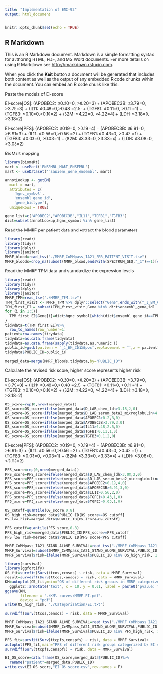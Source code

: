 ```yaml
---
title: "Implementation of EMC-92"
output: html_document
---
```


```r
knitr::opts_chunk$set(echo = TRUE)
```

## R Markdown

This is an R Markdown document. Markdown is a simple formatting syntax for authoring HTML, PDF, and MS Word documents. For more details on using R Markdown see <http://rmarkdown.rstudio.com>.

When you click the **Knit** button a document will be generated that includes both content as well as the output of any embedded R code chunks within the document. You can embed an R code chunk like this:


Paste the models of EI-score

EI-score[OS]: (APOBEC2: ≤0.20=0, >0.20=3) + (APOBEC3B: ≤3.79=0, >3.79=3) + 
(IL11: ≤0.48=0,>0.48 =2.5) + (TGFB1: ≤0.11=0, >0.11 =1) + (TGFB3: ≤0.10=0,>0.10=2) + 
(ß2M: ≤4.22=0, >4.22=4) + (LDH: ≤3.18=0, >3.18=2)

EI-score[PFS]: (APOBEC2: ≤0.19=0, >0.19=4) + (APOBEC3B: ≤6.91=0, >6.91=3) + (IL11: ≤0.56=0,>0.56 =2) + 
(TGFB1: ≤0.43=0, >0.43 =1) + (TGFB3: ≤0.03=0, >0.03=1) +
(ß2M: ≤3.33=0, >3.33=4) + (LDH: ≤3.08=0, >3.08=2) 

BioMart mapping
```r
library(biomaRt) 
mart <- useMart('ENSEMBL_MART_ENSEMBL')
mart <- useDataset('hsapiens_gene_ensembl', mart)

annotLookup <- getBM(
  mart = mart,
  attributes = c(
    'hgnc_symbol',
    'ensembl_gene_id',
    'gene_biotype'),
  uniqueRows = TRUE)
```

```r
gene_list=c("APOBEC2","APOBEC3B","IL11","TGFB1","TGFB3")
dict=subset(annotLookup,hgnc_symbol %in% gene_list)
```
Read the MMRF per patient data and extract the blood parameters
```r
library(readr)
library(tidyr)
library(dplyr)
library(janitor)
MMRF_blood=read_tsv("./MMRF_CoMMpass_IA21_PER_PATIENT_VISIT.tsv")
MMRF_bloods=drop_na(subset(MMRF_blood,endsWith(SPECTRUM_SEQ,"_1")==1)[c("D_LAB_chem_ldh","D_LAB_serum_beta2_microglobulin","PUBLIC_ID","SPECTRUM_SEQ")])
```

Read the MMRF TPM data and standardize the expression levels
```r
library(readr)
library(tidyr)
library(dplyr)
library(janitor)
MMRF_TPM=read_tsv("./MMRF_TPM.tsv")
TPM_first_visit <- MMRF_TPM %>% dplyr::select("Gene",ends_with("_1_BM_CD138pos"))
TPM_first_EI = subset(TPM_first_visit,Gene %in% dict$ensembl_gene_id)
for (i in 1:5){
  TPM_first_EI$Gene[i]=dict$hgnc_symbol[which(dict$ensembl_gene_id==TPM_first_EI$Gene[i])]
}
tidydata=t(TPM_first_EI)%>%
  row_to_names(row_number=1)
patient=row.names(tidydata)
tidydata=as.data.frame(tidydata)
tidydata=as.data.frame(sapply(tidydata,as.numeric ))
public_id=gsub(pattern = "_1_BM_CD138pos",replacement = "",x = patient)
tidydata$PUBLIC_ID=public_id
```


```r
merged_data=merge(MMRF_bloods,tidydata,by="PUBLIC_ID")
```

Calculate the revised risk score, higher score represents higher risk

EI-score[OS]: (APOBEC2: ≤0.20=0, >0.20=3) + (APOBEC3B: ≤3.79=0, >3.79=3) + 
(IL11: ≤0.48=0,>0.48 =2.5) + (TGFB1: ≤0.11=0, >0.11 =1) + (TGFB3: ≤0.10=0,>0.10=2) + 
(ß2M: ≤4.22=0, >4.22=4) + (LDH: ≤3.18=0, >3.18=2)
```r
OS_score=rep(0,nrow(merged_data))
OS_score=OS_score+ifelse(merged_data$D_LAB_chem_ldh>3.18,2,0)
OS_score=OS_score+ifelse(merged_data$D_LAB_serum_beta2_microglobulin>4.22,4,0)
OS_score=OS_score+ifelse(merged_data$APOBEC2>0.2,3,0)
OS_score=OS_score+ifelse(merged_data$APOBEC3B>3.79,3,0)
OS_score=OS_score+ifelse(merged_data$IL11>0.48,2.5,0)
OS_score=OS_score+ifelse(merged_data$TGFB1>0.11,1,0)
OS_score=OS_score+ifelse(merged_data$TGFB3>0.1,2,0)
```

EI-score[PFS]: (APOBEC2: ≤0.19=0, >0.19=4) + (APOBEC3B: ≤6.91=0, >6.91=3) + (IL11: ≤0.56=0,>0.56 =2) + 
(TGFB1: ≤0.43=0, >0.43 =1) + (TGFB3: ≤0.03=0, >0.03=1) +
(ß2M: ≤3.33=0, >3.33=4) + (LDH: ≤3.08=0, >3.08=2) 
```r
PFS_score=rep(0,nrow(merged_data))
PFS_score=PFS_score+ifelse(merged_data$D_LAB_chem_ldh>3.08,2,0)
PFS_score=PFS_score+ifelse(merged_data$D_LAB_serum_beta2_microglobulin>3.33,4,0)
PFS_score=PFS_score+ifelse(merged_data$APOBEC2>0.19,4,0)
PFS_score=PFS_score+ifelse(merged_data$APOBEC3B>6.91,3,0)
PFS_score=PFS_score+ifelse(merged_data$IL11>0.56,2,0)
PFS_score=PFS_score+ifelse(merged_data$TGFB1>0.43,1,0)
PFS_score=PFS_score+ifelse(merged_data$TGFB3>0.03,1,0)
```


```r
OS_cutoff=quantile(OS_score,0.8)
OS_high_risk=merged_data$PUBLIC_ID[OS_score>=OS_cutoff]
OS_low_risk=merged_data$PUBLIC_ID[OS_score<OS_cutoff]
```

```r
PFS_cutoff=quantile(PFS_score,0.8)
PFS_high_risk=merged_data$PUBLIC_ID[PFS_score>=PFS_cutoff]
PFS_low_risk=merged_data$PUBLIC_ID[PFS_score<PFS_cutoff]
```

```r
MMRF_CoMMpass_IA21_STAND_ALONE_SURVIVAL=read_tsv("./MMRF_CoMMpass_IA21_STAND_ALONE_SURVIVAL.tsv")
MMRF_Survival=subset(MMRF_CoMMpass_IA21_STAND_ALONE_SURVIVAL,PUBLIC_ID %in% OS_high_risk | PUBLIC_ID %in% OS_low_risk)
MMRF_Survival$risk=ifelse(MMRF_Survival$PUBLIC_ID %in% OS_high_risk, 1, 0) #risk=1 represents high risk
```

```r
library(survival)
library(ggfortify)
OS_fit=survfit(Surv(ttcos,censos) ~ risk, data = MMRF_Survival)
result=survdiff(Surv(ttcos,censos) ~ risk, data = MMRF_Survival)
KM=autoplot(OS_fit,main="OS of different risk groups in MMRF categorized by EI score")+
  ggplot2::annotate("text", x = 10, y = 0.01, label = paste0("pvalue: ", sprintf("%.2e", result$pvalue)) , size = 3, hjust = 0)
ggsave(KM, 
       filename = "./KM\ curves/MMRF-EI.pdf",
       device = "pdf")
write(OS_high_risk, "./Categorization/EI.txt")
```
```r
survdiff(Surv(ttcos,censos) ~ risk, data = MMRF_Survival)
```

```r
MMRF_CoMMpass_IA21_STAND_ALONE_SURVIVAL=read_tsv("./MMRF_CoMMpass_IA21_STAND_ALONE_SURVIVAL.tsv")
MMRF_Survival=subset(MMRF_CoMMpass_IA21_STAND_ALONE_SURVIVAL,PUBLIC_ID %in% PFS_high_risk | PUBLIC_ID %in% PFS_low_risk)
MMRF_Survival$risk=ifelse(MMRF_Survival$PUBLIC_ID %in% PFS_high_risk, 1, 0) #risk=1 represents high risk
```

```r
PFS_fit=survfit(Surv(ttcpfs,censpfs) ~ risk, data = MMRF_Survival)
autoplot(PFS_fit,main="PFS of different risk groups categorized by EI score")
survdiff(Surv(ttcpfs,censpfs) ~ risk, data = MMRF_Survival)
```
```r
EI_OS_score=data.frame(OS_score,merged_data$PUBLIC_ID)%>%
  rename("patient"=merged_data.PUBLIC_ID)
write.csv(EI_OS_score,"EI_OS_score.csv",row.names = F)
```
